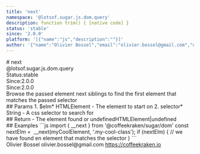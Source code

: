 ```yaml
---
title: 'next'
namespace: '@lotsof.sugar.js.dom.query'
description: function trim() { [native code] }
status: 'stable'
since: '2.0.0'
platform: '[{"name":"js","description":""}]'
author: '{"name":"Olivier Bossel","email":"olivier.bossel@gmail.com","url":"https://coffeekraken.io"}'
---
```

<div class="docmap-mdx">
# next
<div class="_namespace">@lotsof.sugar.js.dom.query</div>
<div class="_metas">
<div class="_status"><span class="_status-label">Status:</span><span class="_status-value -stable">stable</span></div>
<div class="_since"><span class="_since-label">Since:</span><span class="_since-value">2.0.0</span></div>
<div class="_since"><span class="_since-label">Since:</span><span class="_since-value">2.0.0</span></div>
</div>
<div class="_description">
Browse the passed element next siblings to find the first element that matches the passed selector
</div>
<div class="_params">
## Params
1. <span class="_name">$elm<span class="_required">*</span></span><span class="_default"></span> <span class="_type">HTMLElement</span>
   - The element to start on
2. <span class="_name">selector<span class="_required">*</span></span><span class="_default"></span> <span class="_type">String</span>
   - A css selector to search for
</div>
<div class="_return">
## Return
- <span class="_description">The element found or undefined</span><span class="_default"></span><span class="_type">HTMLElement|undefined</span>
</div>
<div class="_examples">
## Examples
```js
import { __next } from '@coffeekraken/sugar/dom'
const nextElm =  __next(myCoolElement, '.my-cool-class');
if (nextElm) {
		// we have found en element that matches the selector
}
```
</div>
<div class="_author">
<span class="_name">Olivier Bossel</span>
<span class="_email">olivier.bossel@gmail.com</span>
<a href="https://coffeekraken.io" target="_blank" class="_url">https://coffeekraken.io</a>
</div>
</div>